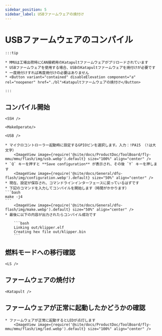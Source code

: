 ```yaml
---
sidebar_position: 5
sidebar_label: USBファームウェアの焼付け
---
```





# USBファームウェアのコンパイル

    :::tip

    * MMUは工場出荷時にCAN接続用のKatapultファームウェアがプリロードされています
    * USBファームウェアを使用する場合、USBのKatapultファームウェアを焼付けが必要です
    * 一度焼付けすれば再度焼付けの必要はありません
    * <Button variant="contained" disableElevation component="a" rel="noopener" href="./bl">Katapultファームウェアの焼付け</Button>

    :::

## コンパイル開始

    <SSH />

    <MakeOperate/>

    <USB />

    * マイクロコントローラー起動時に設定するGPIOピンを選択します。入力：!PA15 （!は大文字）
        <ImageView image={require('@site/docs/ProductDoc/ToolBoard/fly-mmu/mmu/flash/img/usb.webp').default} size="100%" align="center" />
    * `Q` キーを押すと **Save configuration** が表示され、その後 `Y` キーを押します
        <ImageView image={require('@site/docs/General/dfu-flash/img/configuration.webp').default} size="50%" align="center" />
    * 現在、設定が保存され、コマンドラインインターフェースに戻っているはずです
    * 下記のコマンドを入力してコンパイルを開始します（時間がかかります）
    ```bash
    make -j4
    ```
        <ImageView image={require('@site/docs/General/dfu-flash/img/make.webp').default} size="50%" align="center" />
    * 最後に以下の内容が出力されたらコンパイル成功です

        ```bash
        Linking out/klipper.elf
        Creating hex file out/klipper.bin
        ```

## 燃料モードへの移行確認


    <LS />


## ファームウェアの焼付け

    <Katapult />

## ファームウェアが正常に起動したかどうかの確認

    * ファームウェアが正常に起動するとLEDが点灯します
        <ImageView image={require('@site/docs/ProductDoc/ToolBoard/fly-mmu/mmu/flash/img/led.webp').default} size="100%" align="center" />

